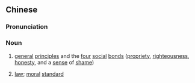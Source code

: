 {{also|纲维}}
==Chinese==
{{zh-forms|s=纲维}}

===Pronunciation===
{{zh-pron
|m=gāngwéi
|cat=n
}}

===Noun===
{{zh-noun}}

# {{lb|zh|archaic}} [[general]] [[principles]] and the [[four]] [[social]] [[bonds]] ([[propriety]], [[righteousness]], [[honesty]], and a [[sense]] of [[shame]])
# {{lb|zh|archaic}} [[law]]; [[moral]] [[standard]]